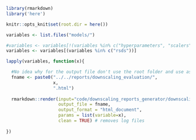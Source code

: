 ```r
library(rmarkdown)
library('here')

knitr::opts_knit$set(root.dir = here())
```

```r
variables <- list.files("models/")

#variables <- variables[!(variables %in% c("hyperparameters", "scalers", "README.md"))]
variables <- variables[(variables %in% c("rsds"))]

lapply(variables, function(x){

  #No idea why for the output file don't use the root folder and use as reference the ocation of the rmd file
  fname <- paste0("../../reports/downscaling_evaluation/",
                  x, 
                  ".html") 
   
  rmarkdown::render(input="code/downscaling_reports_generator/downscaling.Rmd", 
                    output_file = fname,
                    output_format = "html_document",
                    params = list(variable=x),
                    clean = TRUE) # removes log files   
  
})
```
